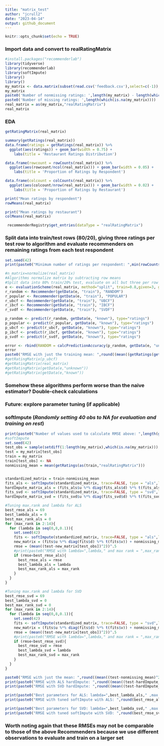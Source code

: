 ---
title: "matrix_test"
author: "jcrull2"
date: "2023-04-14"
output: github_document
---

```{r setup, include=FALSE}
knitr::opts_chunk$set(echo = TRUE)
```

### Import data and convert to realRatingMatrix

```{r}
#install.packages("recommenderlab")
library(tidyverse)
library(recommenderlab)
library(softImpute)
library()
library()
my_matrix <- data.matrix(subset(read.csv('feedback.csv'),select=c(-1)), rownames.force = NA)
my_matrix
paste0('Number of nonmissing ratings: ',length(my_matrix) - length(which(is.na(my_matrix))))
paste0('Number of missing ratings: ',length(which(is.na(my_matrix))))
real_matrix = as(my_matrix,"realRatingMatrix")
real_matrix
```
### EDA

```{r}
getRatingMatrix(real_matrix)
```

```{r}
summary(getRatings(real_matrix))
data.frame(ratings = getRatings(real_matrix)) %>%
  ggplot(aes(ratings)) + geom_bar(width = 0.75) +
    labs(title = 'Restaurant Ratings Distribution')

data.frame(rowcount = rowCounts(real_matrix)) %>%
  ggplot(aes(rowcount/ncol(real_matrix))) + geom_bar(width = 0.05) +
    labs(title = 'Proportion of Ratings by Respondent')

data.frame(colcount = colCounts(real_matrix)) %>%
  ggplot(aes(colcount/nrow(real_matrix))) + geom_bar(width = 0.02) +
    labs(title = 'Proportion of Ratings by Restaurant')
```

```{r}
print("Mean ratings by respondent")
rowMeans(real_matrix)

print("Mean ratings by restaurant")
colMeans(real_matrix)
```


```{r}
 recommenderRegistry$get_entries(dataType = "realRatingMatrix")
```

### Split data into train/test rows (80/20), giving three ratings per test row to algorithm and evaluate recommenders on remaining ratings from each test respondent

```{r}
set.seed(42)
print(paste0("Minimum number of ratings per respondent: ",min(rowCounts(real_matrix))))

#n_matrix=normalize(real_matrix)
#Algorithms normalize matrix by subtracting row means
#Split data into 80% train/20% test, evaluate on all but three per row in test
e <- evaluationScheme(real_matrix, method="split", train=0.8,given=3, goodRating=3)
r_random <- Recommender(getData(e, "train"), "RANDOM")
r_popular <- Recommender(getData(e, "train"), "POPULAR")
r_ubcf <- Recommender(getData(e, "train"), "UBCF")
r_ibcf <- Recommender(getData(e, "train"), "IBCF")
r_svdf <- Recommender(getData(e, "train"), "SVDF")

p_random <- predict(r_random, getData(e, "known"), type="ratings")
p_popular <- predict(r_popular, getData(e, "known"), type="ratings")
p_ubcf <- predict(r_ubcf, getData(e, "known"), type="ratings")
p_ibcf <- predict(r_ibcf, getData(e, "known"), type="ratings")
p_svdf <- predict(r_svdf, getData(e, "known"), type="ratings")

error <- rbind(RANDOM = calcPredictionAccuracy(p_random, getData(e, "unknown")),POPULAR = calcPredictionAccuracy(p_popular, getData(e, "unknown")),UBCF = calcPredictionAccuracy(p_ubcf, getData(e, "unknown")),IBCF = calcPredictionAccuracy(p_ibcf, getData(e, "unknown")),SVDF = calcPredictionAccuracy(p_svdf, getData(e, "unknown")))
error
paste0("RMSE with just the training mean: ",round((mean((getRatings(getData(e,"unknown"))-mean(getRatings(getData(e,"train"))))^2))^.5,3))
#getRatingMatrix(p_ubcf)
#getRatingMatrix(real_matrix)
#getRatingMatrix(getData(e,"unknown"))
#getRatingMatrix(getData(e,"known"))
```

### Somehow these algorithms perform worse than the naive estimator? Double-check calculations
### Future: explore parameter tuning (if applicable)


### softImpute (***Randomly setting 40 obs to NA for evaluation and training on rest***)
```{r}
print(paste0("Number of values used to calculate RMSE above: ",length(getRatings(getData(e,"unknown")))))
#softImpute
set.seed(42)
test_obs = sample(setdiff(1:length(my_matrix),which(is.na(my_matrix))),40,replace=FALSE)
test = my_matrix[test_obs]
train = my_matrix
train[test_obs] <- NA
nonmissing_mean = mean(getRatings(as(train,"realRatingMatrix")))


standardized_matrix = train-nonmissing_mean
fits_als <- softImpute(standardized_matrix, trace=FALSE, type = "als",lambda=0)
hardImpute_matrix_als = (fits_als$u %*% diag(fits_als$d) %*% t(fits_als$v)) + nonmissing_mean
fits_svd <- softImpute(standardized_matrix, trace=FALSE, type = "svd",lambda=0)
hardImpute_matrix_svd = (fits_svd$u %*% diag(fits_svd$d) %*% t(fits_svd$v)) + nonmissing_mean

#Tuning max.rank and lambda for ALS
best_rmse_als = 69
best_lambda_als = 0
best_max_rank_als = 0
for (max_rank in 2:14){  
  for (lambda in seq(0,8,0.1)){
    set.seed(42)
    fits <- softImpute(standardized_matrix, trace=FALSE, type = "als",lambda=lambda,rank.max=max_rank)
    new_matrix = (fits$u %*% diag(fits$d) %*% t(fits$v)) + nonmissing_mean
    rmse = (mean((test-new_matrix[test_obs])^2))^.5
    #print(paste0("RMSE with lambda=",lambda," and max rank = ",max_rank,": ",round(rmse)))
    if (rmse<best_rmse_als){
      best_rmse_als = rmse
      best_lambda_als = lambda
      best_max_rank_als = max_rank
    }
  }
}

#Tuning max.rank and lambda for SVD
best_rmse_svd = 69
best_lambda_svd = 0
best_max_rank_svd = 0
for (max_rank in 2:14){  
  for (lambda in seq(0,8,0.1)){
    set.seed(42)
    fits <- softImpute(standardized_matrix, trace=FALSE, type = "svd",lambda=lambda,rank.max=max_rank)
    new_matrix = (fits$u %*% diag(fits$d) %*% t(fits$v)) + nonmissing_mean
    rmse = (mean((test-new_matrix[test_obs])^2))^.5
    #print(paste0("RMSE with lambda=",lambda," and max rank = ",max_rank,": ",round(rmse)))
    if (rmse<best_rmse_svd){
      best_rmse_svd = rmse
      best_lambda_svd = lambda
      best_max_rank_svd = max_rank
    }
  }
}

paste0("RMSE with just the mean: ",round((mean((test-nonmissing_mean)^2))^.5,3))
print(paste0("RMSE with ALS hardImpute: ",round((mean((test-hardImpute_matrix_als[test_obs])^2))^.5,3)))
print(paste0("RMSE with SVD hardImpute: ",round((mean((test-hardImpute_matrix_svd[test_obs])^2))^.5,3)))

print(paste0("Best parameters for ALS: lambda=",best_lambda_als," ,max.rank=",best_max_rank_als))
print(paste0("RMSE with tuned softImpute with ALS: ",round(best_rmse_als,3)))

print(paste0("Best parameters for SVD: lambda=",best_lambda_svd," ,max.rank=",best_max_rank_svd))
print(paste0("RMSE with tuned softImpute with SVD: ",round(best_rmse_svd,3)))
```
### Worth noting again that these RMSEs may not be comparable to those of the above Recommenders because we use different observations to evaluate and train on a larger set

